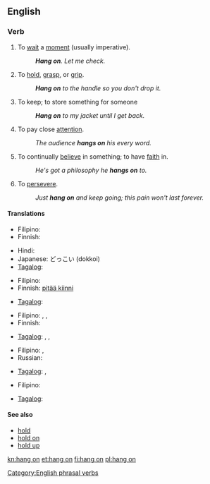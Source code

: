 ==English==

===Verb===
{{en-verb|inf=to [[hang]] [[on]]|hangs on|hanging on|hung on}}

# {{idiomatic}} To [[wait]] a [[moment]] (usually imperative).
#: '''''Hang on'''. Let me check.''
# To [[hold]], [[grasp]], or [[grip]].
#: '''''Hang on''' to the handle so you don't drop it.''
# {{idiomatic}} To keep; to store something for someone
#: '''''Hang on''' to my jacket until I get back.''
# {{idiomatic}} To pay close [[attention]].
#: ''The audience '''hangs on''' his every word.''
# {{idiomatic}} To continually [[believe]] in something; to have [[faith]] in.
#: ''He's got a philosophy he '''hangs on''' to.''
# {{idiomatic}} To [[persevere]].
#: ''Just '''hang on''' and keep going; this pain won't last forever.''

====Translations====
{{trans-top|wait a minute}}
* Filipino: {{tø|fil|sandali}}
* Finnish: {{t+|fi|odottaa}}
{{trans-mid}}
* Hindi: {{t|hi|ruko|sc=Deva}}
* Japanese: どっこい (dokkoi)
* [[Tagalog]]: {{t+|tl|sandali|xs=Tagalog}}
{{trans-bottom}}

{{trans-top|to hold, grasp, or grip}}
* Filipino: {{tø|fil|hawak}}
* Finnish: [[pitää kiinni]]
{{trans-mid}}
* [[Tagalog]]: {{t|tl|hawak|xs=Tagalog}}
{{trans-bottom}}

{{trans-top|to keep; to store something for someone}}
* Filipino: {{tø|fil|pahawak}},  {{tø|fil|pabantay}},  {{tø|fil|patago}}
* Finnish: {{t+|fi|säilyttää}}
{{trans-mid}}
* [[Tagalog]]: {{t|tl|pahawak|xs=Tagalog}},  {{t|tl|pabantay|xs=Tagalog}},  {{t|tl|patago|xs=Tagalog}}
{{trans-bottom}}

{{trans-top|continually believe in something}}
* Filipino: {{tø|fil|magtiwala}}, {{tø|fil|maniwala}}
* Russian: {{t|ru|придерживаться (взглядов)}}
{{trans-mid}}
* [[Tagalog]]: {{t|tl|magtiwala|xs=Tagalog}}, {{tø|tl|maniwala}}
{{trans-bottom}}

{{trans-top|persevere}}
* Filipino: {{tø|fil|magpakatatag}}
{{trans-mid}}
* [[Tagalog]]: {{t|tl|magpakatatag|xs=Tagalog}}
{{trans-bottom}}

====See also====
* [[hold]]
* [[hold on]]
* [[hold up]]

[[Category:English phrasal verbs]]

[[kn:hang on]]
[[et:hang on]]
[[fi:hang on]]
[[pl:hang on]]